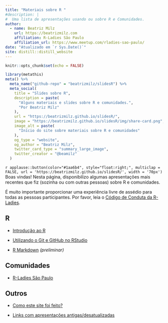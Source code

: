 ```yaml
---
title: "Materiais sobre R "
#description: |
#  Uma lista de apresentações usando ou sobre R e Comunidades.
author:
  - name: Beatriz Milz 
    url: https://beatrizmilz.com
    affiliation: R-Ladies São Paulo
    affiliation_url: https://www.meetup.com/rladies-sao-paulo/
date: "Atualizado em `r Sys.Date()`"
site: distill::distill_website
---
```


```r
knitr::opts_chunk$set(echo = FALSE)
```

```r
library(metathis)
meta() %>%
  meta_name("github-repo" = "beatrizmilz/slidesR") %>% 
  meta_social(
    title = "Slides sobre R",
    description = paste(
      "Alguns materiais e slides sobre R e comunidades.",
      "Por Beatriz Milz"
    ),
    url = "https://beatrizmilz.github.io/slidesR/",
    image = "https://beatrizmilz.github.io/slidesR/img/share-card.png",
    image_alt = paste(
      "Início do site sobre materiais sobre R e comunidades"
    ),
    og_type = "website",
    og_author = "Beatriz Milz",
    twitter_card_type = "summary_large_image",
    twitter_creator = "@beamilz"
  )
```




`r applause::button(color="#1aa6b4", style="float:right;", multiclap = FALSE, url = 'https://beatrizmilz.github.io/slidesR/', width = '70px')` Boas vindas!
Nesta página, disponibilizo algumas apresentações mais recentes que fiz (sozinha ou com outras pessoas) sobre R e comunidades.

É muito importante proporcionar uma experiência livre de assédio para todas as pessoas participantes.  Por favor, leia o [Código de Conduta da R-Ladies](https://github.com/rladies/starter-kit/wiki/Code-of-Conduct#portuguese).

## R

- [Introdução ao R](introR.html)

- [Utilizando o Git e GitHub no RStudio](git_rstudio.html)

- [R Markdown](rmarkdown.html) _(preliminar)_

## Comunidades

- [R-Ladies São Paulo](rladies.html)


## Outros

- [Como este site foi feito?](ferramentas.html)

- [Links com apresentações antigas/desatualizadas](apresentacoes_antigas.html)

